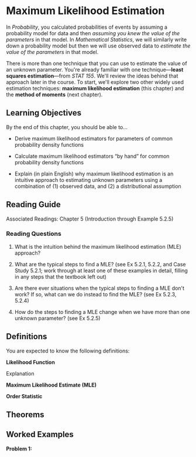 # Maximum Likelihood Estimation

In *Probability*, you calculated probabilities of events by assuming a probability model for data and then *assuming you knew the value of the parameters* in that model. In *Mathematical Statistics*, we will similarly write down a probability model but then we will use observed data to *estimate the value of the parameters* in that model.

There is more than one technique that you can use to estimate the value of an unknown parameter. You\'re already familiar with one technique---**least squares estimation**---from *STAT 155*. We\'ll review the ideas behind that approach later in the course. To start, we\'ll explore two other widely used estimation techniques: **maximum likelihood estimation** (this chapter) and the **method of moments** (next chapter).

## Learning Objectives

By the end of this chapter, you should be able to...

-   Derive maximum likelihood estimators for parameters of common probability density functions

-   Calculate maximum likelihood estimators "by hand" for common probability density functions

-   Explain (in plain English) why maximum likelihood estimation is an intuitive approach to estimating unknown parameters using a combination of (1) observed data, and (2) a distributional assumption

## Reading Guide

Associated Readings: Chapter 5 (Introduction through Example 5.2.5)

### Reading Questions

1.  What is the intuition behind the maximum likelihood estimation (MLE) approach?

2.  What are the typical steps to find a MLE? (see Ex 5.2.1, 5.2.2, and
    Case Study 5.2.1; work through at least one of these examples in detail,
    filling in any steps that the textbook left out)

3.  Are there ever situations when the typical steps to finding a MLE
    don\'t work? If so, what can we do instead to find the MLE? (see Ex
    5.2.3, 5.2.4)

4.  How do the steps to finding a MLE change when we have more than one unknown parameter? (see Ex 5.2.5)

## Definitions

You are expected to know the following definitions:

**Likelihood Function**

Explanation

**Maximum Likelihood Estimate (MLE)**

**Order Statistic**

## Theorems

## Worked Examples

**Problem 1:**
